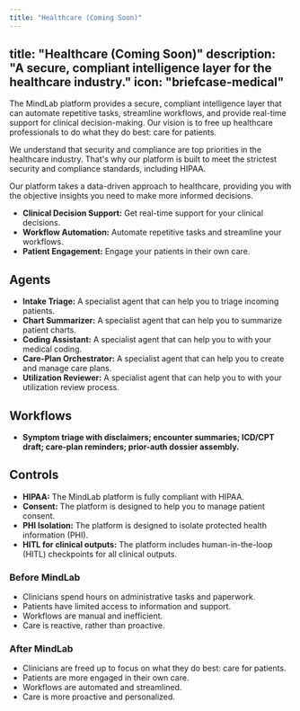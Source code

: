 ```yaml
---
title: "Healthcare (Coming Soon)"
---
```

title: "Healthcare (Coming Soon)"
description: "A secure, compliant intelligence layer for the healthcare industry."
icon: "briefcase-medical"
---

The MindLab platform provides a secure, compliant intelligence layer that can automate repetitive tasks, streamline workflows, and provide real-time support for clinical decision-making. Our vision is to free up healthcare professionals to do what they do best: care for patients.

We understand that security and compliance are top priorities in the healthcare industry. That's why our platform is built to meet the strictest security and compliance standards, including HIPAA.

Our platform takes a data-driven approach to healthcare, providing you with the objective insights you need to make more informed decisions.

-   **Clinical Decision Support:** Get real-time support for your clinical decisions.
-   **Workflow Automation:** Automate repetitive tasks and streamline your workflows.
-   **Patient Engagement:** Engage your patients in their own care.

## Agents

-   **Intake Triage:** A specialist agent that can help you to triage incoming patients.
-   **Chart Summarizer:** A specialist agent that can help you to summarize patient charts.
-   **Coding Assistant:** A specialist agent that can help you to with your medical coding.
-   **Care-Plan Orchestrator:** A specialist agent that can help you to create and manage care plans.
-   **Utilization Reviewer:** A specialist agent that can help you to with your utilization review process.

## Workflows

-   **Symptom triage with disclaimers; encounter summaries; ICD/CPT draft; care-plan reminders; prior-auth dossier assembly.**

## Controls

-   **HIPAA:** The MindLab platform is fully compliant with HIPAA.
-   **Consent:** The platform is designed to help you to manage patient consent.
-   **PHI Isolation:** The platform is designed to isolate protected health information (PHI).
-   **HITL for clinical outputs:** The platform includes human-in-the-loop (HITL) checkpoints for all clinical outputs.

### Before MindLab

-   Clinicians spend hours on administrative tasks and paperwork.
-   Patients have limited access to information and support.
-   Workflows are manual and inefficient.
-   Care is reactive, rather than proactive.

### After MindLab

-   Clinicians are freed up to focus on what they do best: care for patients.
-   Patients are more engaged in their own care.
-   Workflows are automated and streamlined.
-   Care is more proactive and personalized.